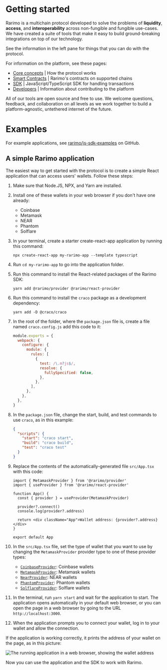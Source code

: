 ---
---

# Getting started

Rarimo is a multichain protocol developed to solve the problems of **liquidity**, **access**, and **interoperability** across non-fungible and fungible use-cases.
We have created a suite of tools that make it easy to build ground-breaking integrations on top of our technology.

See the information in the left pane for things that you can do with the protocol.

For information on the platform, see these pages:

- [Core concepts](./design) | How the protocol works
- [Smart Contracts](./smart-contracts) | Rarimo's contracts on supported chains
- [SDK](./sdk) | JavaScript/TypeScript SDK for handling transactions
- [Developers](./developers) | Information about contributing to the platform

All of our tools are open source and free to use.
We welcome questions, feedback, and collaboration on all levels as we work together to build a platform-agnostic, untethered internet of the future.

# Examples

For example applications, see [rarimo/js-sdk-examples](https://github.com/rarimo/js-sdk-examples/) on GitHub.

## A simple Rarimo application

The easiest way to get started with the protocol is to create a simple React application that can access users' wallets.
Follow these steps:

1. Make sure that Node.JS, NPX, and Yarn are installed.

1. Install one of these wallets in your web browser if you don't have one already:

   - Coinbase
   - Metamask
   - NEAR
   - Phantom
   - Solflare

1. In your terminal, create a starter create-react-app application by running this command:

   ```shell
   npx create-react-app my-rarimo-app --template typescript
   ```

1. Run `cd my-rarimo-app` to go into the application folder.

1. Run this command to install the React-related packages of the Rarimo SDK:

   ```shell
   yarn add @rarimo/provider @rarimo/react-provider
   ```

1. Run this command to install the `craco` package as a development dependency:

   ```shell
   yarn add -D @craco/craco
   ```

1. In the root of the folder, where the `package.json` file is, create a file named `craco.config.js` add this code to it:

   ```js
   module.exports = {
     webpack: {
       configure: {
         module: {
           rules: [
             {
               test: /\.m?js$/,
               resolve: {
                 fullySpecified: false,
               },
             },
           ],
         },
       },
     },
   }
   ```

1. In the `package.json` file, change the start, build, and test commands to use `craco`, as in this example:

   ```json
   {
     "scripts": {
       "start": "craco start",
       "build": "craco build",
       "test": "craco test"
     }
   }
   ```

1. Replace the contents of the automatically-generated file `src/App.tsx` with this code:

   ```tsx
   import { MetamaskProvider } from '@rarimo/provider'
   import { useProvider } from '@rarimo/react-provider'

   function App() {
     const { provider } = useProvider(MetamaskProvider)

     provider?.connect()
     console.log(provider?.address)

     return <div className="App">Wallet address: {provider?.address}</div>
   }

   export default App
   ```

1. In the `src/App.tsx` file, set the type of wallet that you want to use by changing the `MetamaskProvider` provider type to one of these provider types:

   - [`CoinbaseProvider`](https://rarimo.github.io/js-sdk/classes/_rarimo_provider.CoinbaseProvider.html): Coinbase wallets
   - [`MetamaskProvider`](https://rarimo.github.io/js-sdk/classes/_rarimo_provider.MetamaskProvider.html): Metamask wallets
   - [`NearProvider`](https://rarimo.github.io/js-sdk/classes/_rarimo_provider.NearProvider.html): NEAR wallets
   - [`PhantomProvider`](https://rarimo.github.io/js-sdk/classes/_rarimo_provider.PhantomProvider.html): Phantom wallets
   - [`SolflareProvider`](https://rarimo.github.io/js-sdk/classes/_rarimo_provider.SolflareProvider.html): Solflare wallets

1. In the terminal, run `yarn start` and wait for the application to start.
The application opens automatically in your default web browser, or you can open the page in a web browser by going to the URL `http://localhost:3000`.

1. When the application prompts you to connect your wallet, log in to your wallet and allow the connection.

If the application is working correctly, it prints the address of your wallet on the page, as in this picture:

![The running application in a web browser, showing the wallet address](/img/getting-started-wallet-address.png)

Now you can use the application and the SDK to work with Rarimo.
